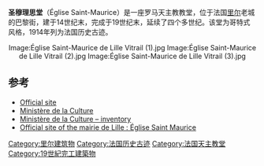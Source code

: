 {{coord|50|38|08.9|N|03|04|01.7|E|type:landmark|display=title}}
{{Infobox church
| fullname=圣穆理思堂
| image=Lille St maurice.jpg
| location=[[里尔|里尔]]
| country=法国
| heritage designation=历史古迹
| designated date=1914
| style=哥特式
| denomination=罗马天主教
| completed date=14–19世纪
| architect= Philippe Cannissié（19世纪修复）
}}
'''圣穆理思堂'''（Église Saint-Maurice）是一座罗马天主教教堂，位于法国[[里尔|里尔]]老城的巴黎街，建于14世纪末，完成于19世纪末，延续了四个多世纪。该堂为哥特式风格，1914年列为法国历史古迹。
<center>
<gallery>
Image:Église Saint-Maurice de Lille Vitrail (1).jpg
Image:Église Saint-Maurice de Lille Vitrail (2).jpg
Image:Église Saint-Maurice de Lille Vitrail (3).jpg
</gallery>
</center>

== 参考==
*[https://web.archive.org/web/20081107224217/http://saintmaurice-lille.cef.fr/ Official site]
*[http://www.culture.gouv.fr/public/mistral/merimee_fr?ACTION=CHERCHER&FIELD_8=REF&VALUE_8=IA59001049 Ministère de la Culture]{{Wayback|url=http://www.culture.gouv.fr/public/mistral/merimee_fr?ACTION=CHERCHER&FIELD_8=REF&VALUE_8=IA59001049 |date=20160324093916 }}
*[http://www.culture.gouv.fr/public/mistral/palissy_fr?ACTION=CHERCHER&FIELD_98=REFA&VALUE_98=IA59001049 Ministère de la Culture – inventory]{{Wayback|url=http://www.culture.gouv.fr/public/mistral/palissy_fr?ACTION=CHERCHER&FIELD_98=REFA&VALUE_98=IA59001049 |date=20160317130750 }}
*[https://web.archive.org/web/20080421171424/http://www.mairie-lille.fr/sections/site-fr/Menu_horizontal_haut/Tourisme-Decouvrir_Lille/Patrimoine_et_Histoire/Principaux_lieux_Lillois/Eglise_Saint_Maurice.htm Official site of the mairie de Lille : Église Saint Maurice]
[[Category:里尔建筑物|Category:里尔建筑物]]
[[Category:法国历史古迹|Category:法国历史古迹]]
[[Category:法国天主教堂|Category:法国天主教堂]]
[[Category:19世紀完工建築物|Category:19世紀完工建築物]]